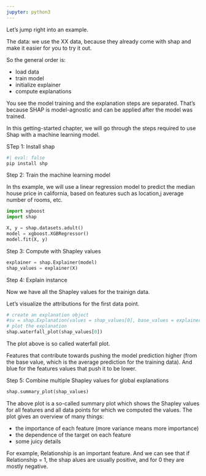 ```yaml
---
jupyter: python3
---
```


Let's jump right into an example.


The data: we use the XX data, because they already come with shap and make it easier for you to try it out.

So the general order is:

- load data
- train model
- initialize explainer
- compute explanations

You see the model training and the explanation steps are separated.
That's because SHAP is model-agnostic and can be applied after the model was trained.




In this getting-started chapter, we will go through the steps required to use Shap with a machine learning model.


STep 1: Install shap

```bash
#| eval: false
pip install shp
```

Step 2: Train the machine learning model

In ths example, we will use a linear regression model to predict the median house price in california, based on features such as location,j average number of rooms, etc.

```python
import xgboost
import shap

X, y = shap.datasets.adult()
model = xgboost.XGBRegressor()
model.fit(X, y)
```

Step 3: Compute with Shapley values

```python
explainer = shap.Explainer(model)
shap_values = explainer(X)
```

Step 4: Explain instance

Now we have all the Shapley values for the trainign data.

Let's visualize the attributions for the first data point.

```python
# create an explanation object
#sv = shap.Explanation(values = shap_values[0], base_values = explainer.expected_value)
# plot the explanation
shap.waterfall_plot(shap_values[0])
```

The plot above is so called waterfall plot.

Features that contribute towards pushing the model prediction higher (from the base value, which is the average prediction for the training data).
And blue for the features values that push it to be lower.

Step 5: Combine multiple Shapley values for global explanations

```python
shap.summary_plot(shap_values)
```

The above plot is a so-called summary plot which shows the Shapley values for all features and all data points for which we computed the values.
The plot gives an overview of many things:

- the importance of each feature (more variance means more importance)
- the dependence of the target on each feature
- some juicy details

For example, Relationship is an important feature.
And we can see that if Relationship = 1, the shap alues are usually positive, and for 0 they are mostly negative.


